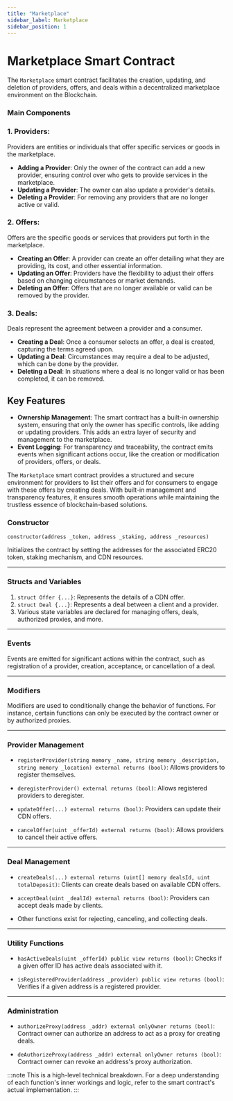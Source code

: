 ```yaml
---
title: "Marketplace"
sidebar_label: Marketplace
sidebar_position: 1
---
```


# Marketplace Smart Contract

The `Marketplace` smart contract facilitates the creation, updating, and deletion of providers, offers, and deals within a decentralized marketplace environment on the Blockchain.

### Main Components

### 1. **Providers**:
Providers are entities or individuals that offer specific services or goods in the marketplace. 

- **Adding a Provider**: Only the owner of the contract can add a new provider, ensuring control over who gets to provide services in the marketplace.
- **Updating a Provider**: The owner can also update a provider's details.
- **Deleting a Provider**: For removing any providers that are no longer active or valid.

### 2. **Offers**:
Offers are the specific goods or services that providers put forth in the marketplace.

- **Creating an Offer**: A provider can create an offer detailing what they are providing, its cost, and other essential information.
- **Updating an Offer**: Providers have the flexibility to adjust their offers based on changing circumstances or market demands.
- **Deleting an Offer**: Offers that are no longer available or valid can be removed by the provider.

### 3. **Deals**:
Deals represent the agreement between a provider and a consumer.

- **Creating a Deal**: Once a consumer selects an offer, a deal is created, capturing the terms agreed upon.
- **Updating a Deal**: Circumstances may require a deal to be adjusted, which can be done by the provider.
- **Deleting a Deal**: In situations where a deal is no longer valid or has been completed, it can be removed.

## Key Features

- **Ownership Management**: The smart contract has a built-in ownership system, ensuring that only the owner has specific controls, like adding or updating providers. This adds an extra layer of security and management to the marketplace.
- **Event Logging**: For transparency and traceability, the contract emits events when significant actions occur, like the creation or modification of providers, offers, or deals.


The `Marketplace` smart contract provides a structured and secure environment for providers to list their offers and for consumers to engage with these offers by creating deals. With built-in management and transparency features, it ensures smooth operations while maintaining the trustless essence of blockchain-based solutions.


### Constructor

`constructor(address _token, address _staking, address _resources)`

Initializes the contract by setting the addresses for the associated ERC20 token, staking mechanism, and CDN resources.

---

### Structs and Variables

1. `struct Offer {...}`: Represents the details of a CDN offer.
2. `struct Deal {...}`: Represents a deal between a client and a provider.
3. Various state variables are declared for managing offers, deals, authorized proxies, and more.

---

### Events

Events are emitted for significant actions within the contract, such as registration of a provider, creation, acceptance, or cancellation of a deal.

---

### Modifiers

Modifiers are used to conditionally change the behavior of functions. For instance, certain functions can only be executed by the contract owner or by authorized proxies.

---

### Provider Management

- `registerProvider(string memory _name, string memory _description, string memory _location) external returns (bool)`: Allows providers to register themselves.
  
- `deregisterProvider() external returns (bool)`: Allows registered providers to deregister.

- `updateOffer(...) external returns (bool)`: Providers can update their CDN offers.
  
- `cancelOffer(uint _offerId) external returns (bool)`: Allows providers to cancel their active offers.

---

### Deal Management

- `createDeals(...) external returns (uint[] memory dealsId, uint totalDeposit)`: Clients can create deals based on available CDN offers.
  
- `acceptDeal(uint _dealId) external returns (bool)`: Providers can accept deals made by clients.
  
- Other functions exist for rejecting, canceling, and collecting deals.

---

### Utility Functions

- `hasActiveDeals(uint _offerId) public view returns (bool)`: Checks if a given offer ID has active deals associated with it.

- `isRegisteredProvider(address _provider) public view returns (bool)`: Verifies if a given address is a registered provider.

---

### Administration

- `authorizeProxy(address _addr) external onlyOwner returns (bool)`: Contract owner can authorize an address to act as a proxy for creating deals.

- `deAuthorizeProxy(address _addr) external onlyOwner returns (bool)`: Contract owner can revoke an address's proxy authorization.

:::note
This is a high-level technical breakdown. For a deep understanding of each function's inner workings and logic, refer to the smart contract's actual implementation.
:::
